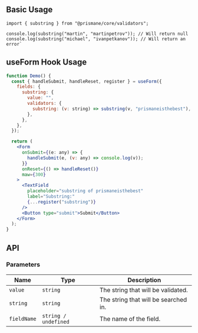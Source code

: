 ## Basic Usage

```tsx
import { substring } from "@prismane/core/validators";

console.log(substring("martin", "martinpetrov")); // Will return null
console.log(substring("michael", "ivanpetkanov")); // Will return an error`
```

## useForm Hook Usage

```jsx
function Demo() {
  const { handleSubmit, handleReset, register } = useForm({
    fields: {
      substring: {
        value: "",
        validators: {
          substring: (v: string) => substring(v, "prismaneisthebest"),
        },
      },
    },
  });

  return (
    <Form
      onSubmit={(e: any) => {
        handleSubmit(e, (v: any) => console.log(v));
      }}
      onReset={() => handleReset()}
      maw={300}
    >
      <TextField
        placeholder="substring of prismaneisthebest"
        label="Substring:"
        {...register("substring")}
      />
      <Button type="submit">Submit</Button>
    </Form>
  );
}
```

## API

### Parameters

| Name        | Type                 | Description                          |
| ----------- | -------------------- | ------------------------------------ |
| `value`     | `string`             | The string that will be validated.   |
| `string`    | `string`             | The string that will be searched in. |
| `fieldName` | `string / undefined` | The name of the field.               |

